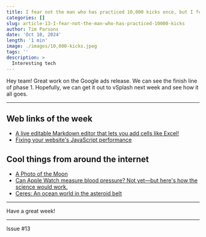 ```yaml
---
title: I fear not the man who has practiced 10,000 kicks once, but I fear the man who has practiced one kick 10,000 times. - Bruce Lee
categories: []
slug: article-13-I-fear-not-the-man-who-has-practiced-10000-kicks
author: Tim Parsons
date: 'Oct 10, 2024'
length: '1 min'
image: ./images/10,000-kicks.jpeg
tags: ''
description: >
  Interesting tech
---
```


Hey team!
Great work on the Google ads release. We can see the finish line of phase 1. Hopefully, we can get it out to vSplash next week and see how it all goes.

---

## Web links of the week

- [A live editable Markdown editor that lets you add cells like Excel!](https://tenno.app/)
- [Fixing your website's JavaScript performance](https://developer.mozilla.org/en-US/blog/fix-javascript-performance/)

## Cool things from around the internet

- [A Photo of the Moon](https://www.thisiscolossal.com/2024/10/darya-kawa-mirza-moon-photos/)
- [Can Apple Watch measure blood pressure? Not yet—but here's how the science would work.](https://www.empirical.health/blog/apple-watch-blood-pressure/)
- [Ceres: An ocean world in the asteroid belt](https://www.astronomy.com/science/ceres-an-ocean-world-in-the-asteroid-belt/)

---

Have a great week!

---

Issue #13
